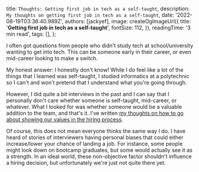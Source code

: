 

  title: `Thoughts: Getting first job in tech as a self-taught`,
  description: `My thoughts on getting first job in tech as a self-taught`,
  date: '2022-08-19T03:36:40.989Z',
  authors: [jackyef],
  image: createOgImageUrl({
    title: '**Getting first job in tech as a self-taught**',
    fontSize: 112,
  }),
  readingTime: '3 min read',
  tags: [],
};

<!--start-->

I often got questions from people who didn't study tech at school/university
wanting to get into tech. This can be someone early in their career, or even
mid-career looking to make a switch.

My honest answer: I honestly don't know! While I do feel like a lot of the
things that I learned was self-taught, I studied informatics at a polytechnic so
I can't and won't pretend that I understand what you're going through.

<!--more-->

However, I did quite a bit interviews in the past and I can say that I
personally don't care whether someone is self-taught, mid-career, or whatever.
What I looked for was whether someone would be a valuable addition to the team,
and that's it. I've written [my thoughts on how to go about showing our values
in the hiring process](/thoughts/showcasing-values-in-hiring-process).

Of course, this does not mean everyone thinks the same way I do. I have heard of
stories of interviewers having personal biases that could either increase/lower
your chance of landing a job. For instance, some people might look down on
bootcamp graduates, but some would actually see it as a strength. In an ideal
world, these non-objective factor shouldn't influence a hiring decision, but
unfortunately we're just not quite there yet.
